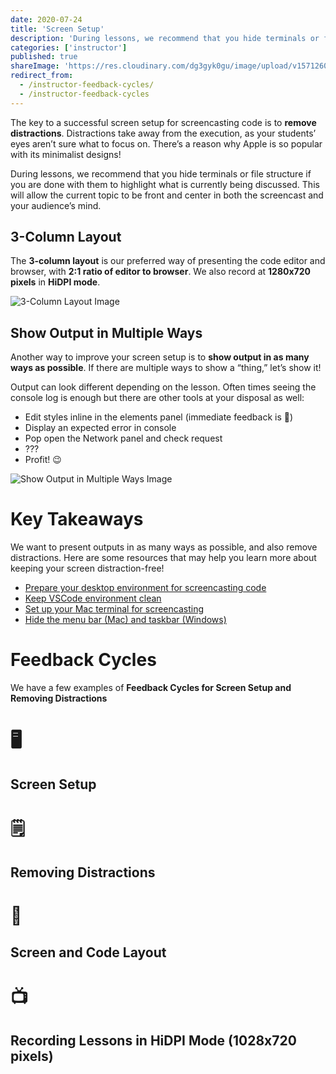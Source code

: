 ```yaml
---
date: 2020-07-24
title: 'Screen Setup'
description: 'During lessons, we recommend that you hide terminals or file structure if you are done with them to highlight what is currently being discussed.'
categories: ['instructor']
published: true
shareImage: 'https://res.cloudinary.com/dg3gyk0gu/image/upload/v1571260698/og-image-assets/share_image_getting_started.png'
redirect_from:
  - /instructor-feedback-cycles/
  - /instructor-feedback-cycles
---
```


The key to a successful screen setup for screencasting code is to **remove distractions**. Distractions take away from the execution, as your students’ eyes aren’t sure what to focus on. There’s a reason why Apple is so popular with its minimalist designs!

During lessons, we recommend that you hide terminals or file structure if you are done with them to highlight what is currently being discussed. This will allow the current topic to be front and center in both the screencast and your audience’s mind.

## 3-Column Layout

The **3-column layout** is our preferred way of presenting the code editor and browser, with **2:1 ratio of editor to browser**. We also record at **1280x720 pixels** in **HiDPI mode**.

![3-Column Layout Image](./images/1-3-column-layout.png)

## Show Output in Multiple Ways

Another way to improve your screen setup is to **show output in as many ways as possible**. If there are multiple ways to show a “thing,” let’s show it!

Output can look different depending on the lesson. Often times seeing the console log is enough but there are other tools at your disposal as well:

- Edit styles inline in the elements panel (immediate feedback is 💯)
- Display an expected error in console
- Pop open the Network panel and check request
- ???
- Profit! 😉

![Show Output in Multiple Ways Image](./images/2-3-column-layout.png)

# Key Takeaways

We want to present outputs in as many ways as possible, and also remove distractions. Here are some resources that may help you learn more about keeping your screen distraction-free!

- [Prepare your desktop environment for screencasting code](https://howtoegghead.com/instructor/screencasting/screen-setup/)
- [Keep VSCode environment clean](https://howtoegghead.com/instructor/screencasting/vscode/)
- [Set up your Mac terminal for screencasting](https://howtoegghead.com/instructor/screencasting/terminal/)
- [Hide the menu bar (Mac) and taskbar (Windows)](https://www.notion.so/egghead/Hide-the-Menu-Bar-Taskbar-Tutorial-b06ec052242448d2b96a7be5228e42b5)

# Feedback Cycles

We have a few examples of **Feedback Cycles for Screen Setup and Removing Distractions**

<Card href="/instructor/instructor-feedback-cycles/screen-setup/screen-setup" variant="primary">

# 🖥

<div>

## Screen Setup

</div>
</Card>

<Card href="/instructor/instructor-feedback-cycles/screen-setup/removing-distractions" variant="primary">

# 🗒

<div>

## Removing Distractions

</div>
</Card>

<Card href="/instructor/instructor-feedback-cycles/screen-setup/screen-and-code-layout" variant="primary">

# 🧩

<div>

## Screen and Code Layout

</div>
</Card>

<Card href="/instructor/instructor-feedback-cycles/screen-setup/recording-lessons-in-hidpi-mode" variant="primary">

# 📺

<div>

## Recording Lessons in HiDPI Mode (1028x720 pixels)

</div>
</Card>